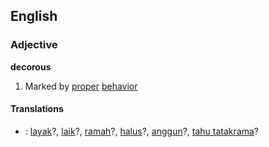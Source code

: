 ==English==
=== Adjective ===
'''decorous'''
#Marked by [[proper]] [[behavior]]

==== Translations ====
*{{ttbc|Indonesian}}: [[layak]]?, [[laik]]?, [[ramah]]?, [[halus]]?, [[anggun]]?, [[tahu tatakrama]]?